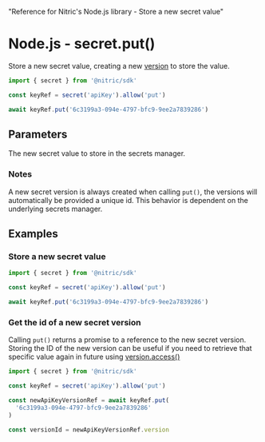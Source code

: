   "Reference for Nitric's Node.js library - Store a new secret value"

# Node.js - secret.put()

Store a new secret value, creating a new [version](./secret-version) to store the value.

```javascript
import { secret } from '@nitric/sdk'

const keyRef = secret('apiKey').allow('put')

await keyRef.put('6c3199a3-094e-4797-bfc9-9ee2a7839286')
```

## Parameters

<Properties>
  <Property name="secret" required type="string or Uint8Array">
    The new secret value to store in the secrets manager.
  </Property>
</Properties>

### Notes

A new secret version is always created when calling `put()`, the versions will automatically be provided a unique id. This behavior is dependent on the underlying secrets manager.

## Examples

### Store a new secret value

```javascript
import { secret } from '@nitric/sdk'

const keyRef = secret('apiKey').allow('put')

await keyRef.put('6c3199a3-094e-4797-bfc9-9ee2a7839286')
```

### Get the id of a new secret version

Calling `put()` returns a promise to a reference to the new secret version. Storing the ID of the new version can be useful if you need to retrieve that specific value again in future using [version.access()](./secret-version-access)

```javascript
import { secret } from '@nitric/sdk'

const keyRef = secret('apiKey').allow('put')

const newApiKeyVersionRef = await keyRef.put(
  '6c3199a3-094e-4797-bfc9-9ee2a7839286'
)

const versionId = newApiKeyVersionRef.version
```
